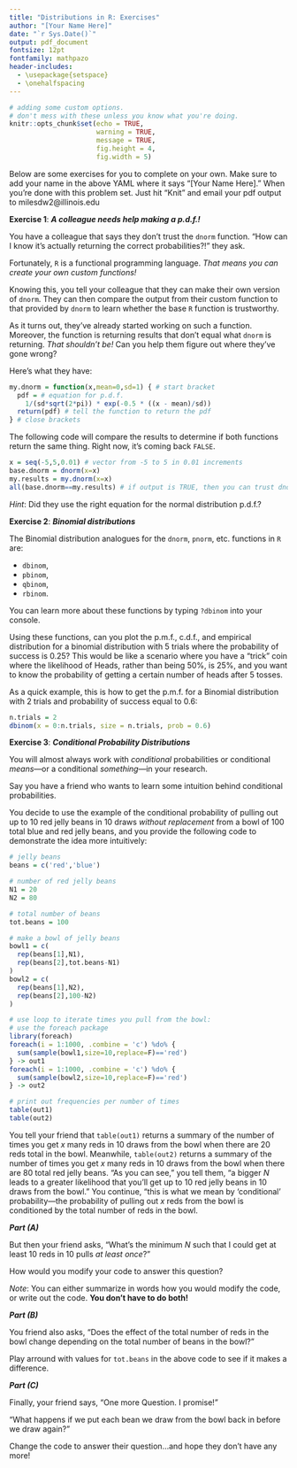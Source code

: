```yaml
---
title: "Distributions in R: Exercises"
author: "[Your Name Here]"
date: "`r Sys.Date()`"
output: pdf_document
fontsize: 12pt
fontfamily: mathpazo
header-includes:
  - \usepackage{setspace}
  - \onehalfspacing
---
```



```r
# adding some custom options. 
# don't mess with these unless you know what you're doing.
knitr::opts_chunk$set(echo = TRUE,
                      warning = TRUE,
                      message = TRUE,
                      fig.height = 4,
                      fig.width = 5)
```

Below are some exercises for you to complete on your own. Make sure to add your name in the above YAML where it says "[Your Name Here]." When you're done with this problem set. Just hit "Knit" and email your pdf output to milesdw2@illinois.edu

**Exercise 1**: ***A colleague needs help making a p.d.f.!***

You have a colleague that says they don't trust the `dnorm` function. "How can I know it's actually returning the correct probabilities?!" they ask. 

Fortunately, `R` is a functional programming language. *That means you can create your own custom functions!* 

Knowing this, you tell your colleague that they can make their own version of `dnorm`. They can then compare the output from their custom function to that provided by `dnorm` to learn whether the base `R` function is trustworthy.

As it turns out, they've already started working on such a function. Moreover, the function is returning results that don't equal what `dnorm` is returning. *That shouldn't be!* Can you help them figure out where they've gone wrong?

Here's what they have:

```r
my.dnorm = function(x,mean=0,sd=1) { # start bracket
  pdf = # equation for p.d.f.
    1/(sd*sqrt(2*pi)) * exp(-0.5 * ((x - mean)/sd))
  return(pdf) # tell the function to return the pdf
} # close brackets
```

The following code will compare the results to determine if both functions return the same thing. Right now, it's coming back `FALSE`.

```r
x = seq(-5,5,0.01) # vector from -5 to 5 in 0.01 increments
base.dnorm = dnorm(x=x)
my.results = my.dnorm(x=x)
all(base.dnorm==my.results) # if output is TRUE, then you can trust dnorm!
```

*Hint*: Did they use the right equation for the normal distribution p.d.f.?


**Exercise 2**: ***Binomial distributions***

The Binomial distribution analogues for the `dnorm`, `pnorm`, etc. functions in `R` are:

- `dbinom`,
- `pbinom`,
- `qbinom`,
- `rbinom`.

You can learn more about these functions by typing `?dbinom` into your console.

Using these functions, can you plot the p.m.f., c.d.f., and empirical distribution for a binomial distribution with 5 trials where the probability of success is 0.25? This would be like a scenario where you have a "trick" coin where the likelihood of Heads, rather than being $50\%$, is $25\%$, and you want to know the probability of getting a certain number of heads after 5 tosses.

As a quick example, this is how to get the p.m.f. for a Binomial distribution with 2 trials and probability of success equal to 0.6:

```r
n.trials = 2
dbinom(x = 0:n.trials, size = n.trials, prob = 0.6)
```


**Exercise 3**: ***Conditional Probability Distributions***

You will almost always work with *conditional* probabilities or conditional *means*---or a conditional *something*---in your research. 

Say you have a friend who wants to learn some intuition behind conditional probabilities. 

You decide to use the example of the conditional probability of pulling out up to 10 red jelly beans in 10 draws *without replacement* from a bowl of 100 total blue and red jelly beans, and you provide the following code to demonstrate the idea more intuitively:

```r
# jelly beans
beans = c('red','blue')

# number of red jelly beans
N1 = 20
N2 = 80

# total number of beans
tot.beans = 100

# make a bowl of jelly beans
bowl1 = c(
  rep(beans[1],N1),
  rep(beans[2],tot.beans-N1)
)
bowl2 = c(
  rep(beans[1],N2),
  rep(beans[2],100-N2)
)

# use loop to iterate times you pull from the bowl:
# use the foreach package 
library(foreach)
foreach(i = 1:1000, .combine = 'c') %do% {
  sum(sample(bowl1,size=10,replace=F)=='red')
} -> out1
foreach(i = 1:1000, .combine = 'c') %do% {
  sum(sample(bowl2,size=10,replace=F)=='red')
} -> out2

# print out frequencies per number of times
table(out1)
table(out2)
```

You tell your friend that `table(out1)` returns a summary of the number of times you get $x$ many reds in 10 draws from the bowl when there are 20 reds total in the bowl. Meanwhile, `table(out2)` returns a summary of the number of times you get $x$ many reds in 10 draws from the bowl when there are 80 total red jelly beans. "As you can see," you tell them, "a bigger $N$ leads to a greater likelihood that you'll get up to 10 red jelly beans in 10 draws from the bowl." You continue, "this is what we mean by 'conditional' probability---the probability of pulling out $x$ reds from the bowl is conditioned by the total number of reds in the bowl.

***Part (A)***

But then your friend asks, "What's the minimum $N$ such that I could get at least 10 reds in 10 pulls *at least once*?"

How would you modify your code to answer this question?

*Note*: You can either summarize in words how you would modify the code, or write out the code. **You don't have to do both!**

***Part (B)***

You friend also asks, "Does the effect of the total number of reds in the bowl change depending on the total number of beans in the bowl?"

Play arround with values for `tot.beans` in the above code to see if it makes a difference.

***Part (C)***

Finally, your friend says, "One more Question. I promise!" 

"What happens if we put each bean we draw from the bowl back in before we draw again?"

Change the code to answer their question...and hope they don't have any more!